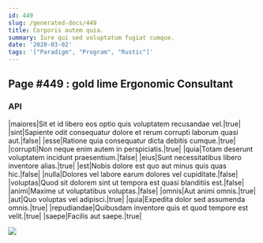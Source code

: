 ```yaml
---
id: 449
slug: /generated-docs/449
title: Corporis autem quia.
summary: Iure qui sed voluptatum fugiat cumque.
date: '2020-03-02'
tags: '["Paradigm", "Program", "Rustic"]'
---
```


## Page #449 : gold lime Ergonomic Consultant
### API

|maiores|Sit et id libero eos optio quis voluptatem recusandae vel.|true|
|sint|Sapiente odit consequatur dolore et rerum corrupti laborum quasi aut.|false|
|esse|Ratione quia consequatur dicta debitis cumque.|true|
|corrupti|Non neque enim autem in perspiciatis.|true|
|quia|Totam deserunt voluptatem incidunt praesentium.|false|
|eius|Sunt necessitatibus libero inventore alias.|true|
|est|Nobis dolore est quo aut minus quis quas hic.|false|
|nulla|Dolores vel labore earum dolores vel cupiditate.|false|
|voluptas|Quod sit dolorem sint ut tempora est quasi blanditiis est.|false|
|animi|Maxime ut voluptatibus voluptas.|false|
|omnis|Aut animi omnis.|true|
|aut|Quo voluptas vel adipisci.|true|
|quia|Expedita dolor sed assumenda omnis.|true|
|repudiandae|Quibusdam inventore quis et quod tempore est velit.|true|
|saepe|Facilis aut saepe.|true|


![](/assets/cats-0.jpg)


